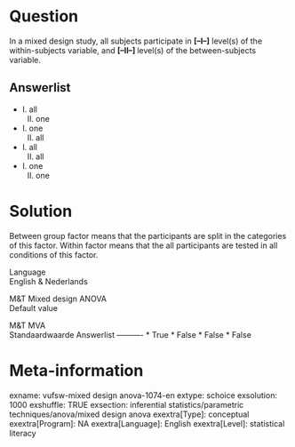 Question
========
In a mixed design study, all subjects participate in **\[--I--\]**
level(s) of the within-subjects variable, and **\[--II--\] **level(s) of
the between-subjects variable.

Answerlist
----------
* I. all  
  II. one
* I. one  
  II. all
* I. all  
  II. all
* I. one  
  II. one

Solution
========





Between group factor means that the participants are split in the
categories of this factor. Within factor means that the all participants
are tested in all conditions of this factor.





Language  
English & Nederlands

M&T Mixed design ANOVA  
Default value

M&T MVA  
Standaardwaarde
Answerlist
----------
* True
* False
* False
* False

Meta-information
================
exname: vufsw-mixed design anova-1074-en
extype: schoice
exsolution: 1000
exshuffle: TRUE
exsection: inferential statistics/parametric techniques/anova/mixed design anova
exextra[Type]: conceptual
exextra[Program]: NA
exextra[Language]: English
exextra[Level]: statistical literacy

